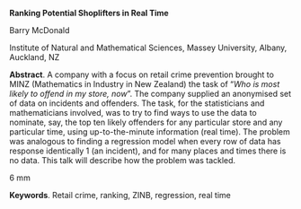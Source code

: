 <span>**Ranking Potential Shoplifters in Real Time**</span>

Barry McDonald

Institute of Natural and Mathematical Sciences, Massey University,
Albany, Auckland, NZ

<span>**Abstract**</span>. A company with a focus on retail crime
prevention brought to MINZ (Mathematics in Industry in New Zealand) the
task of “<span>*Who is most likely to offend in my store, now*</span>”.
The company supplied an anonymised set of data on incidents and
offenders. The task, for the statisticians and mathematicians involved,
was to try to find ways to use the data to nominate, say, the top ten
likely offenders for any particular store and any particular time, using
up-to-the-minute information (real time). The problem was analogous to
finding a regression model when every row of data has response
identically 1 (an incident), and for many places and times there is no
data. This talk will describe how the problem was tackled.

6 mm

<span>**Keywords**</span>. Retail crime, ranking, ZINB, regression, real
time
